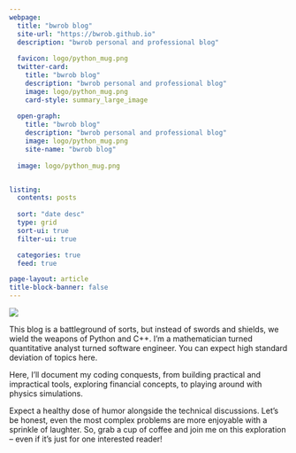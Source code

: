 ```yaml
---
webpage:
  title: "bwrob blog"
  site-url: "https://bwrob.github.io"
  description: "bwrob personal and professional blog"
  
  favicon: logo/python_mug.png
  twitter-card:
    title: "bwrob blog"
    description: "bwrob personal and professional blog"
    image: logo/python_mug.png
    card-style: summary_large_image
  
  open-graph:
    title: "bwrob blog"
    description: "bwrob personal and professional blog"
    image: logo/python_mug.png
    site-name: "bwrob blog"
  
  image: logo/python_mug.png


listing:
  contents: posts
  
  sort: "date desc"
  type: grid
  sort-ui: true
  filter-ui: true

  categories: true
  feed: true

page-layout: article
title-block-banner: false
---
```

:::: {layout="[ 30, 70]"}

::: {#first-column}
![](logo/python_mug.png){fig-align="left"}
:::

::: {#second-column}
This blog is a battleground of sorts, but instead of swords and shields, we wield the weapons of Python and C++. I'm a mathematician turned quantitative analyst turned software engineer. You can expect high standard deviation of topics here.

Here, I'll document my coding conquests, from building practical and impractical tools, exploring financial concepts, to playing around with physics simulations.  

Expect a healthy dose of humor alongside the technical discussions. Let's be honest, even the most complex problems are more enjoyable with a sprinkle of laughter. So, grab a cup of coffee and join me on this exploration – even if it's just for one interested reader!
:::

::::